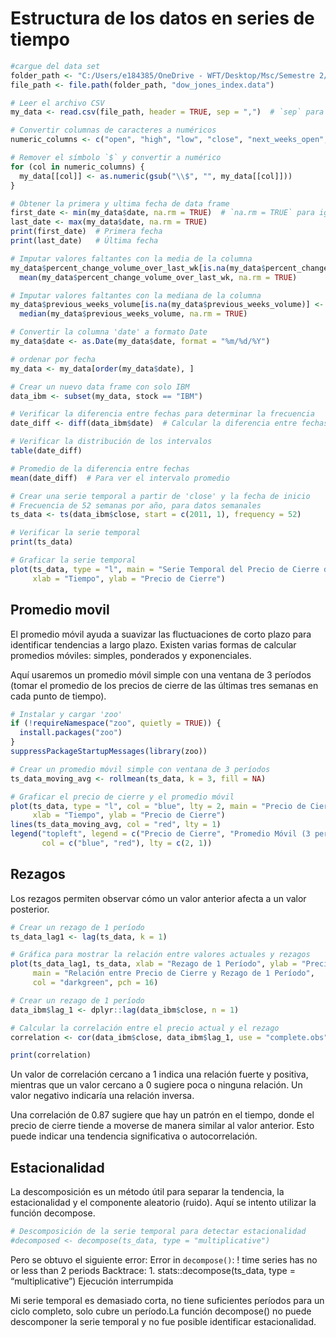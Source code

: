 # Estructura de los datos en series de tiempo


```r
#cargue del data set
folder_path <- "C:/Users/e184385/OneDrive - WFT/Desktop/Msc/Semestre 2/Analisis de series de tiempo/DJI"
file_path <- file.path(folder_path, "dow_jones_index.data")

# Leer el archivo CSV
my_data <- read.csv(file_path, header = TRUE, sep = ",")  # `sep` para indicar que es CSV

# Convertir columnas de caracteres a numéricos
numeric_columns <- c("open", "high", "low", "close", "next_weeks_open", "next_weeks_close")  # Las columnas que contienen precios

# Remover el símbolo `$` y convertir a numérico
for (col in numeric_columns) {
  my_data[[col]] <- as.numeric(gsub("\\$", "", my_data[[col]]))
}

# Obtener la primera y ultima fecha de data frame
first_date <- min(my_data$date, na.rm = TRUE)  # `na.rm = TRUE` para ignorar NA
last_date <- max(my_data$date, na.rm = TRUE)
print(first_date)  # Primera fecha
print(last_date)   # Última fecha

# Imputar valores faltantes con la media de la columna
my_data$percent_change_volume_over_last_wk[is.na(my_data$percent_change_volume_over_last_wk)] <- 
  mean(my_data$percent_change_volume_over_last_wk, na.rm = TRUE)

# Imputar valores faltantes con la mediana de la columna
my_data$previous_weeks_volume[is.na(my_data$previous_weeks_volume)] <- 
  median(my_data$previous_weeks_volume, na.rm = TRUE)

# Convertir la columna 'date' a formato Date
my_data$date <- as.Date(my_data$date, format = "%m/%d/%Y")

# ordenar por fecha
my_data <- my_data[order(my_data$date), ] 

# Crear un nuevo data frame con solo IBM
data_ibm <- subset(my_data, stock == "IBM")

# Verificar la diferencia entre fechas para determinar la frecuencia
date_diff <- diff(data_ibm$date)  # Calcular la diferencia entre fechas

# Verificar la distribución de los intervalos
table(date_diff)

# Promedio de la diferencia entre fechas
mean(date_diff)  # Para ver el intervalo promedio

# Crear una serie temporal a partir de 'close' y la fecha de inicio
# Frecuencia de 52 semanas por año, para datos semanales
ts_data <- ts(data_ibm$close, start = c(2011, 1), frequency = 52)

# Verificar la serie temporal
print(ts_data)

# Graficar la serie temporal
plot(ts_data, type = "l", main = "Serie Temporal del Precio de Cierre de IBM", 
     xlab = "Tiempo", ylab = "Precio de Cierre")

```


## Promedio movil

El promedio móvil ayuda a suavizar las fluctuaciones de corto plazo para
identificar tendencias a largo plazo. Existen varias formas de calcular
promedios móviles: simples, ponderados y exponenciales.

Aquí usaremos un promedio móvil simple con una ventana de 3 períodos
(tomar el promedio de los precios de cierre de las últimas tres semanas
en cada punto de tiempo).

```r
# Instalar y cargar 'zoo'
if (!requireNamespace("zoo", quietly = TRUE)) {
  install.packages("zoo")
}
suppressPackageStartupMessages(library(zoo))
```

```r

# Crear un promedio móvil simple con ventana de 3 períodos
ts_data_moving_avg <- rollmean(ts_data, k = 3, fill = NA)

# Graficar el precio de cierre y el promedio móvil
plot(ts_data, type = "l", col = "blue", lty = 2, main = "Precio de Cierre con Promedio Móvil",
     xlab = "Tiempo", ylab = "Precio de Cierre")
lines(ts_data_moving_avg, col = "red", lty = 1)
legend("topleft", legend = c("Precio de Cierre", "Promedio Móvil (3 períodos)"), 
       col = c("blue", "red"), lty = c(2, 1))

```

## Rezagos

Los rezagos permiten observar cómo un valor anterior afecta a un valor
posterior.

```r
# Crear un rezago de 1 período
ts_data_lag1 <- lag(ts_data, k = 1)

# Gráfica para mostrar la relación entre valores actuales y rezagos
plot(ts_data_lag1, ts_data, xlab = "Rezago de 1 Período", ylab = "Precio de Cierre",
     main = "Relación entre Precio de Cierre y Rezago de 1 Período",
     col = "darkgreen", pch = 16)

```

```r
# Crear un rezago de 1 período
data_ibm$lag_1 <- dplyr::lag(data_ibm$close, n = 1)

# Calcular la correlación entre el precio actual y el rezago
correlation <- cor(data_ibm$close, data_ibm$lag_1, use = "complete.obs")

print(correlation)  

```

Un valor de correlación cercano a 1 indica una relación fuerte y
positiva, mientras que un valor cercano a 0 sugiere poca o ninguna
relación. Un valor negativo indicaría una relación inversa.

Una correlación de 0.87 sugiere que hay un patrón en el tiempo, donde el
precio de cierre tiende a moverse de manera similar al valor anterior.
Esto puede indicar una tendencia significativa o autocorrelación.

## Estacionalidad

La descomposición es un método útil para separar la tendencia, la
estacionalidad y el componente aleatorio (ruido). Aquí se intento
utilizar la función decompose.

```r
# Descomposición de la serie temporal para detectar estacionalidad
#decomposed <- decompose(ts_data, type = "multiplicative")
```

Pero se obtuvo el siguiente error: Error in `decompose()`: ! time series
has no or less than 2 periods Backtrace: 1. stats::decompose(ts_data,
type = "multiplicative") Ejecución interrumpida

Mi serie temporal es demasiado corta, no tiene suficientes períodos para
un ciclo completo, solo cubre un período.La función decompose() no puede
descomponer la serie temporal y no fue posible identificar
estacionalidad.


